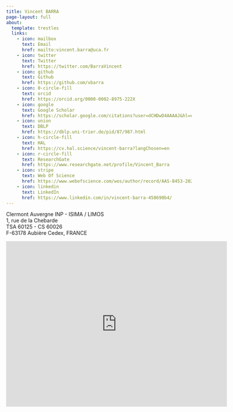 ```yaml
---
title: Vincent BARRA
page-layout: full
about:
  template: trestles
  links:
    - icon: mailbox
      text: Email
      href: mailto:vincent.barra@uca.fr
    - icon: twitter
      text: Twitter
      href: https://twitter.com/BarraVincent
    - icon: github
      text: Github
      href: https://github.com/vbarra
    - icon: 0-circle-fill
      text: orcid
      href: https://orcid.org/0000-0002-8975-222X
    - icon: google
      text: Google Scholar
      href: https://scholar.google.com/citations?user=dCHDwD4AAAAJ&hl=en
    - icon: union
      text: DBLP
      href: https://dblp.uni-trier.de/pid/87/987.html
    - icon: h-circle-fill
      text: HAL
      href: https://cv.hal.science/vincent-barra?langChosen=en
    - icon: r-circle-fill
      text: ResearchGate
      href: https://www.researchgate.net/profile/Vincent_Barra
    - icon: stripe
      text: Web Of Science
      href: https://www.webofscience.com/wos/author/record/AAS-8453-2021
    - icon: linkedin
      text: LinkedIn
      href: https://www.linkedin.com/in/vincent-barra-458690b4/
---
```


Clermont Auvergne INP - ISIMA / LIMOS\
1, rue de la Chebarde\
TSA 60125 - CS 60026\
F-63178 Aubière Cedex, FRANCE


<iframe src="https://www.google.com/maps/embed?pb=!1m16!1m12!1m3!1d1391.80061919686!2d3.109803556909496!3d45.759139664054025!2m3!1f0!2f0!3f0!3m2!1i1024!2i768!4f13.1!2m1!1slermont%20auvergne%20inpc!5e0!3m2!1sfr!2sfr!4v1687186491499!5m2!1sfr!2sfr" width="600" height="450" style="border:0;" allowfullscreen="" loading="lazy" referrerpolicy="no-referrer-when-downgrade"></iframe>

